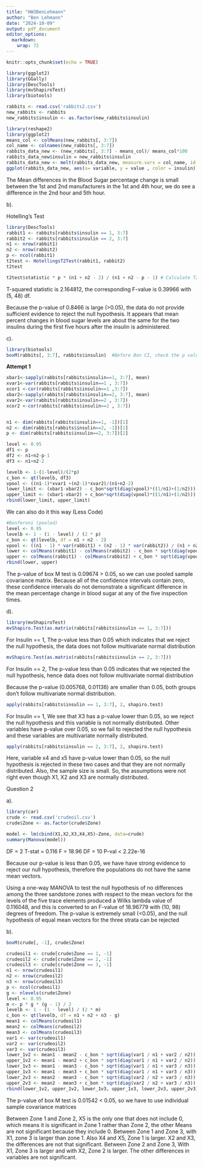 ---
title: "HW3BenLehmann"
author: "Ben Lehmann"
date: "2024-10-09"
output: pdf_document
editor_options: 
  markdown: 
    wrap: 72
---

```{r setup, include=FALSE}
knitr::opts_chunk$set(echo = TRUE)
```


```{r}
library(ggplot2)
library(GGally)
library(DescTools)
library(mvShapiroTest)
library(biotools)
```



```{r}
rabbits <- read.csv('rabbits2.csv')
new_rabbits <- rabbits
new_rabbits$insulin <- as.factor(new_rabbits$insulin)
```

```{r}
library(reshape2)
library(ggplot2)
means_col <- colMeans(new_rabbits[, 3:7])
col_name <- colnames(new_rabbits[, 3:7])
rabbits_data_new <- (new_rabbits[, 3:7] - means_col)/ means_col*100
rabbits_data_new$insulin = new_rabbits$insulin
rabbits_data_new <- melt(rabbits_data_new, measure.vars = col_name, id.vars = "insulin")
ggplot(rabbits_data_new, aes(x= variable, y = value , color = insulin))+geom_boxplot()+facet_wrap(~variable, scale="free")
```

The Mean differences in the Blood Sugar percentage change is small between the 1st and 2nd manufacturers in the 1st and 4th hour, we do see a difference in the 2nd hour and 5th hour.

b).

Hotelling's Test

```{r}
library(DescTools)
rabbit1 <- rabbits[rabbits$insulin == 1, 3:7]
rabbit2 <- rabbits[rabbits$insulin == 2, 3:7]
n1 <- nrow(rabbit1)
n2 <- nrow(rabbit2)
p <- ncol(rabbit1)
t2test <- HotellingsT2Test(rabbit1, rabbit2)
t2test
```

```{r}
t2test$statistic * p * (n1 + n2 - 2) / (n1 + n2 - p - 1) # Calculate T2 statistic
```

T-squared statistic is 2.164812, the corresponding F-value is 0.39966 with (5, 48) df. 

Because the p-value of 0.8466 is large (>0.05), the data do not provide sufficient evidence to reject the null hypothesis. It appears that mean percent changes in blood sugar levels are about the same for the two insulins during the first five
hours after the insulin is administered.


c).

```{r}
library(biotools)
boxM(rabbits[, 3:7], rabbits$insulin)  #Before Bon CI, check the p value to whether to use Pooled or Not
```


**Attempt 1**

```{r}
xbar1<-sapply(rabbits[rabbits$insulin==1, 3:7], mean)
xvar1<-var(rabbits[rabbits$insulin==1 , 3:7])
xcor1 <-cor(rabbits[rabbits$insulin==1 ,3:7])
xbar2<-sapply(rabbits[rabbits$insulin==2, 3:7], mean)
xvar2<-var(rabbits[rabbits$insulin==2 , 3:7])
xcor2 <-cor(rabbits[rabbits$insulin==2 , 3:7])


n1 <- dim(rabbits[rabbits$insulin==1, -1])[1]
n2 <- dim(rabbits[rabbits$insulin==2, -1])[1]
p <- dim(rabbits[rabbits$insulin==2, 3:7])[2]

level <- 0.95
df1 <- p
df2 <- n1+n2-p-1
df3 <- n1+n2-2

levelb <- 1-(1-level)/(2*p)
c_bon <- qt(levelb, df3)
vpool <- ((n1-1)*xvar1 +(n2-1)*xvar2)/(n1+n2-2)
lower_limit <- (xbar1-xbar2) - c_bon*sqrt(diag(vpool)*((1/n1)+(1/n2)))
upper_limit <- (xbar1-xbar2) + c_bon*sqrt(diag(vpool)*((1/n1)+(1/n2)))
rbind(lower_limit, upper_limit)
```


We can also do it this way (Less Code)

```{r}
#Bonferoni (pooled)
level <- 0.95
levelb <- 1 - (1 - level) / (2 * p)
c_bon <- qt(levelb, df = n1 + n2 - 2)
vpool <- ((n1 - 1) * var(rabbit1) + (n2 - 1) * var(rabbit2)) / (n1 + n2 - 2)
lower <- colMeans(rabbit1) - colMeans(rabbit2) - c_bon * sqrt(diag(vpool) * (1 / n1 + 1 / n2))
upper <- colMeans(rabbit1) - colMeans(rabbit2) + c_bon * sqrt(diag(vpool) * (1 / n1 + 1 / n2))
rbind(lower, upper)
```

The p-value of box M test is 0.09674 > 0.05, so we can use pooled sample covariance matrix.
Because all of the confidence intervals contain zero, these confidence intervals do not demonstrate a significant
difference in the mean percentage change in blood sugar at any of the five inspection times.



d).

```{r}
library(mvShapiroTest) 
mvShapiro.Test(as.matrix(rabbits[rabbits$insulin == 1, 3:7]))
```

For Insulin == 1, The p-value less than 0.05 which indicates that we
reject the null hypothesis, the data does not follow multivariate
normal distribution

```{r}
mvShapiro.Test(as.matrix(rabbits[rabbits$insulin == 2, 3:7]))
```

For Insulin == 2, The p-value less than 0.05 indicates that we rejected
the null hypothesis, hence data does not follow multivariate normal
distribution

Because the p-value (0.005768, 0.01136) are smaller than 0.05, both groups don’t follow multivariate normal
distribution.

```{r}
apply(rabbits[rabbits$insulin == 1, 3:7], 2, shapiro.test)


```

For Insulin == 1, We see that X3 has a p-value lower than 0.05, so we
reject the null hypothesis and this variable is not normally
distributed. Other variables have p-value over 0.05, so we fail to
rejected the null hypothesis and these variables are multivariate
normally distributed.

```{r}
apply(rabbits[rabbits$insulin == 2, 3:7], 2, shapiro.test)
```

Here, variable x4 and x5 have p-value lower than 0.05, so the
null hypothesis is rejected in these two cases and that they are not normally distributed. Also, the sample size is
small. So, the assumptions were not right even though X1, X2 and X3 are normally distributed.


Question 2

a).

```{r}
library(car)
crude <- read.csv('crudeoil.csv')
crude$Zone <- as.factor(crude$Zone)
```

```{r}
model <- lm(cbind(X1,X2,X3,X4,X5)~Zone, data=crude)
summary(Manova(model))
```


DF = 2 T-stat = 0.116 F = 18.96 DF = 10 P-val \< 2.22e-16

Because our p-value is less than 0.05, we have have strong evidence to reject our null hypothesis, therefore the populations do not have the same mean vectors.

Using a one-way MANOVA to test the null hypothesis of no differences among the three sandstone zones
with respect to the mean vectors for the levels of the five trace elements produced a Wilks lambda value of
0.116048, and this is converted to an F-value of 18.96779 with (10, 98) degrees of freedom. The p-value is
extremely small (<0.05), and the null hypothesis of equal mean vectors for the three strata can be rejected

b).


```{r}
boxM(crude[, -1], crude$Zone)
```



```{r}
crudeoil1 <- crude[crude$Zone == 1, -1]
crudeoil2 <- crude[crude$Zone == 2, -1]
crudeoil3 <- crude[crude$Zone == 3, -1]
n1 <- nrow(crudeoil1)
n2 <- nrow(crudeoil2)
n3 <- nrow(crudeoil3)
p <- ncol(crudeoil1)
g <- nlevels(crude$Zone)
level <- 0.95
m <- p * g * (g - 1) / 2
levelb <- 1 - (1 - level) / (2 * m)
c_bon <- qt(levelb, df = n1 + n2 + n3 - g)
mean1 <- colMeans(crudeoil1)
mean2 <- colMeans(crudeoil2)
mean3 <- colMeans(crudeoil3)
var1 <- var(crudeoil1)
var2 <- var(crudeoil2)
var3 <- var(crudeoil3)
lower_1v2 <- mean1 - mean2 - c_bon * sqrt(diag(var1 / n1 + var2 / n2))
upper_1v2 <- mean1 - mean2 + c_bon * sqrt(diag(var1 / n1 + var2 / n2))
lower_1v3 <- mean1 - mean3 - c_bon * sqrt(diag(var1 / n1 + var3 / n3))
upper_1v3 <- mean1 - mean3 + c_bon * sqrt(diag(var1 / n1 + var3 / n3))
lower_2v3 <- mean2 - mean3 - c_bon * sqrt(diag(var2 / n2 + var3 / n3))
upper_2v3 <- mean2 - mean3 + c_bon * sqrt(diag(var2 / n2 + var3 / n3))
rbind(lower_1v2, upper_1v2, lower_1v3, upper_1v3, lower_2v3, upper_2v3)
```

The p-value of box M test is 0.01542 < 0.05, so we have to use individual sample covariance matrices

Between Zone 1 and Zone 2, X5 is the only one that does not include 0, which means it is significant in Zone 1 rather than Zone 2, the other Means are not significant because they include 0.
Between Zone 1 and Zone 3, with X1, zone 3 is larger than zone 1. Also X4 and X5, Zone 1 is larger. X2 and X3, the differences are not that significant.
Between Zone 2 and Zone 3, With X1, Zone 3 is larger and with X2, Zone 2 is larger. The other differences in variables are not significant.